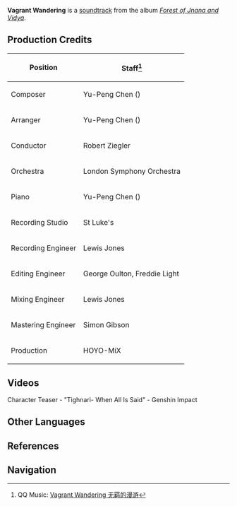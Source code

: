 {{Soundtrack Infobox
|title          =
|image          = Forest of Jnana and Vidya.png
|album          = Forest of Jnana and Vidya
|disc           = 1
|number         = 31
|featured       =
|featured2      =
|featured3      =
|featured_disc  =
|featured_disc2 =
|featured_disc3 =
|youtube_id     = yam9HQz7Ie0
|spotify_id     = 5oHZA6pe5rKA0OknpF273G
|played_in      = Dharma Forest; Sublime Spicewood
|during         = [[Dharma Forest]] (Day), [[Sublime Spicewood]] (Night), [[Silent Seeker of Knowledge (Domain)|Silent Seeker of Knowledge]], [[Irminsul]] ([[The Night-Bird Falls at the Curtain's Call|Purified Tree]])
|domain         = Silent Seeker of Knowledge (Domain)
|previous       = Moonlit Night in Sumeru
|next           = A Drowsy Sensation
}}
'''Vagrant Wandering''' is a [[soundtrack]] from the album ''[[Forest of Jnana and Vidya]]''.

==Production Credits==
{| class="wikitable" style="text-align:left; height:0.5em"
! Position
! Staff<ref>QQ Music: [https://y.qq.com/n/ryqq/songDetail/0005n44F0WRepu Vagrant Wandering 无羁的漫游]</ref>
|-
! Composer
| Yu-Peng Chen ({{zh|陈致逸}})
|-
! Arranger
| Yu-Peng Chen ({{zh|陈致逸}})
|-
! Conductor
| Robert Ziegler
|-
! Orchestra
| London Symphony Orchestra
|-
! Piano
| Yu-Peng Chen ({{zh|陈致逸}})
|-
! Recording Studio
| St Luke's
|-
! Recording Engineer
| Lewis Jones
|-
! Editing Engineer
| George Oulton, Freddie Light
|-
! Mixing Engineer
| Lewis Jones
|-
! Mastering Engineer
| Simon Gibson
|-
! Production
| HOYO-MiX
|}

==Videos==
<gallery hideaddbutton="true" captionalign="center">
Character Teaser - "Tighnari- When All Is Said" - Genshin Impact
</gallery>
<!--

==Trivia==
-->
==Other Languages==
{{Other Languages
|en      = Vagrant Wandering
|zhs     = 无羁的漫游
|zhs_rm  = Wújī de Mànyóu
|zht     = 無羈的漫遊
|zht_rm  = Wújī de Mànyóu
|zh_tl   = Unfettered Wandering
|ja      = 気ままな漫遊
|ja_rm   = Kimama na Man'yuu
|ja_tl   = Carefree Sightseeing
|tr      = 
|tr_tl   = 
|it      = 
|it_tl   = 
}}

==References==
{{Reflist}}

==Navigation==
{{Soundtrack Navbox|Forest of Jnana and Vidya}}